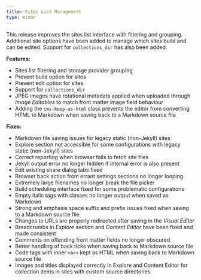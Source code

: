 ```yaml
---
title: Sites List Management
type: minor
---
```


This release improves the sites list interface with filtering and grouping. Additional site options have been added to manage which sites build and can be edited. Support for `collections_dir` has also been added.

**Features:**

* Sites list filtering and storage provider grouping
* Prevent build option for sites
* Prevent edit option for sites
* Support for `collections_dir`
* JPEG images have rotational metadata applied when uploaded through *Image Editables* to match front matter image field behaviour
* Adding the `cms-keep-as-html` class prevents the editor from converting HTML to Markdown when saving back to a Markdown source file

**Fixes:**

* Markdown file saving issues for legacy static (non-Jekyll) sites
* Explore section not accessible for some configurations with legacy static (non-Jekyll) sites
* Correct reporting when browser fails to fetch site files
* Jekyll output error no longer hidden if internal error is also present
* Edit existing share dialog tabs fixed
* Browser back action from errant settings sections no longer looping
* Extremely large filenames no longer break the file picker
* Build scheduling interface fixed for some problematic configurations
* Empty italic tags with classes no longer output when saved as Markdown
* Strong and emphasis space suffix and prefix issues fixed when saving to a Markdown source file
* Changes to URLs are properly redirected after saving in the *Visual Editor*
* Breadcrumbs in *Explore* section and *Content Editor* have been fixed and made consistent
* Comments on offending front matter fields no longer obscured
* Better handling of back ticks when saving back to Markdown source file
* Code tags with inner `<br>` kept as HTML when saving back to Markdown source file
* Images and titles displayed correctly in Explore and Content Editor for collection items in sites with custom source directories
